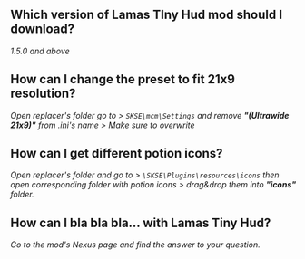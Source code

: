 
## Which version of Lamas TIny Hud mod should I download?

*1.5.0 and above*

## How can I change the preset to fit 21x9 resolution?

*Open replacer's folder go to > `SKSE\mcm\Settings` and remove **"(Ultrawide 21x9)"** from .ini's name > Make sure to *overwrite**

## How can I get different potion icons?

*Open replacer's folder and go to > `\SKSE\Plugins\resources\icons` then open corresponding folder with potion icons > drag&drop them into **"icons"** folder.*

## How can I bla bla bla... with Lamas Tiny Hud?

*Go to the mod's Nexus page and find the answer to your question.*